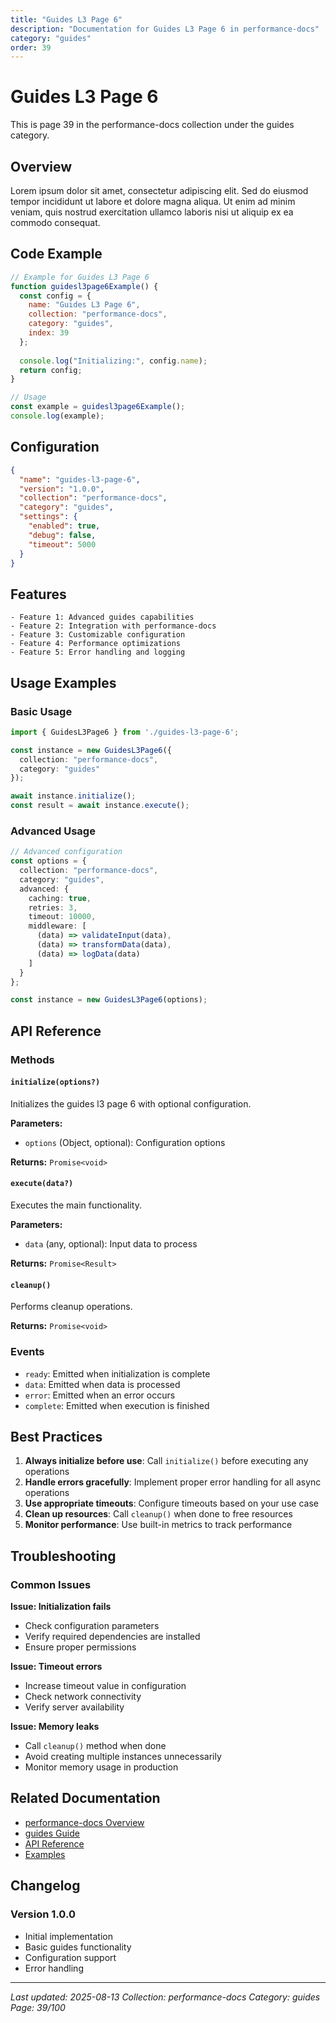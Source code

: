 ```yaml
---
title: "Guides L3 Page 6"
description: "Documentation for Guides L3 Page 6 in performance-docs"
category: "guides"
order: 39
---
```


# Guides L3 Page 6

This is page 39 in the performance-docs collection under the guides category.

## Overview

Lorem ipsum dolor sit amet, consectetur adipiscing elit. Sed do eiusmod tempor incididunt ut labore et dolore magna aliqua. Ut enim ad minim veniam, quis nostrud exercitation ullamco laboris nisi ut aliquip ex ea commodo consequat.

## Code Example

```javascript
// Example for Guides L3 Page 6
function guidesl3page6Example() {
  const config = {
    name: "Guides L3 Page 6",
    collection: "performance-docs",
    category: "guides",
    index: 39
  };
  
  console.log("Initializing:", config.name);
  return config;
}

// Usage
const example = guidesl3page6Example();
console.log(example);
```

## Configuration

```json
{
  "name": "guides-l3-page-6",
  "version": "1.0.0",
  "collection": "performance-docs",
  "category": "guides",
  "settings": {
    "enabled": true,
    "debug": false,
    "timeout": 5000
  }
}
```

## Features

    - Feature 1: Advanced guides capabilities
    - Feature 2: Integration with performance-docs
    - Feature 3: Customizable configuration
    - Feature 4: Performance optimizations
    - Feature 5: Error handling and logging

## Usage Examples

### Basic Usage

```typescript
import { GuidesL3Page6 } from './guides-l3-page-6';

const instance = new GuidesL3Page6({
  collection: "performance-docs",
  category: "guides"
});

await instance.initialize();
const result = await instance.execute();
```

### Advanced Usage

```typescript
// Advanced configuration
const options = {
  collection: "performance-docs",
  category: "guides",
  advanced: {
    caching: true,
    retries: 3,
    timeout: 10000,
    middleware: [
      (data) => validateInput(data),
      (data) => transformData(data),
      (data) => logData(data)
    ]
  }
};

const instance = new GuidesL3Page6(options);
```

## API Reference

### Methods

#### `initialize(options?)`

Initializes the guides l3 page 6 with optional configuration.

**Parameters:**
- `options` (Object, optional): Configuration options

**Returns:** `Promise<void>`

#### `execute(data?)`

Executes the main functionality.

**Parameters:**
- `data` (any, optional): Input data to process

**Returns:** `Promise<Result>`

#### `cleanup()`

Performs cleanup operations.

**Returns:** `Promise<void>`

### Events

- `ready`: Emitted when initialization is complete
- `data`: Emitted when data is processed
- `error`: Emitted when an error occurs
- `complete`: Emitted when execution is finished

## Best Practices

1. **Always initialize before use**: Call `initialize()` before executing any operations
2. **Handle errors gracefully**: Implement proper error handling for all async operations
3. **Use appropriate timeouts**: Configure timeouts based on your use case
4. **Clean up resources**: Call `cleanup()` when done to free resources
5. **Monitor performance**: Use built-in metrics to track performance

## Troubleshooting

### Common Issues

**Issue: Initialization fails**
- Check configuration parameters
- Verify required dependencies are installed
- Ensure proper permissions

**Issue: Timeout errors**
- Increase timeout value in configuration
- Check network connectivity
- Verify server availability

**Issue: Memory leaks**
- Call `cleanup()` method when done
- Avoid creating multiple instances unnecessarily
- Monitor memory usage in production

## Related Documentation

- [performance-docs Overview](../index)
- [guides Guide](../guides/index)
- [API Reference](../api/index)
- [Examples](../examples/index)

## Changelog

### Version 1.0.0
- Initial implementation
- Basic guides functionality
- Configuration support
- Error handling

---

*Last updated: 2025-08-13*
*Collection: performance-docs*
*Category: guides*
*Page: 39/100*
